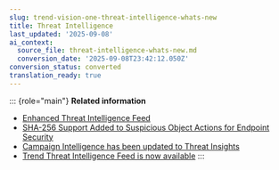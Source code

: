 ```yaml
---
slug: trend-vision-one-threat-intelligence-whats-new
title: Threat Intelligence
last_updated: '2025-09-08'
ai_context:
  source_file: threat-intelligence-whats-new.md
  conversion_date: '2025-09-08T23:42:12.050Z'
conversion_status: converted
translation_ready: true
---
```


::: {role="main"}
**Related information**

- [Enhanced Threat Intelligence Feed](enhanced-threat-intelligence-feed.mdx)
- [SHA-256 Support Added to Suspicious Object Actions for Endpoint Security](so-actions-sha256.mdx)
- [Campaign Intelligence has been updated to Threat Insights](campaign-intel-threat-insights.mdx)
- [Trend Threat Intelligence Feed is now available](threat-intelligence-feed.mdx)
:::

